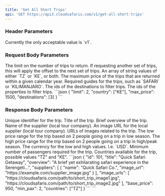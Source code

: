 ```yaml
---
title: 'Get All Short Trips'
api: 'GET https://api3.cloudsafaris.com/v1/get-all-short-trips'
---
```


### Header Parameters
<ParamField header="CloudSafaris-API-Version" type="string" default="v1">
  Currently the only acceptable value is `v1`.
</ParamField>

### Request Body Parameters

<ParamField body="limit" type="number" default={200}>
  The limit on the number of trips to return.
</ParamField>

<ParamField body="offset" type="number" default={0}>
    If requesting another set of trips, this will apply the offset to the next set of trips.
</ParamField>

<ParamField body="country" type="string[]" default="none">
    An array of string values of either `TZ` or `KE`, or both.
</ParamField>

<ParamField body="max_price" type="number" default="none">
    The maximum price of the trips that are returned within a given calendar year.
</ParamField>

<ParamField body="required_guides" type="string[]" default="none">
    Required guides for the trips, such as `SAFARI` or `KILIMANJARO`.
</ParamField>

<ParamField body="destinations" type="number[]" default="none">
    The ids of the destinations to filter trips.
</ParamField>

<ParamField body="properties" type="number[]" default="none">
    The ids of the properties to filter trips.
</ParamField>

<RequestExample>
  ```json
  {
    "limit": 2,
    "country": ["KE"],
    "max_price": 1500,
    "destinations": [3]
  }
```
</RequestExample>

### Response Body Parameters
<ResponseField name="id" type="number">
    Unique identifier for the trip.
</ResponseField>
<ResponseField name="title" type="string">
    Title of the trip.
</ResponseField>
<ResponseField name="overview" type="string">
    Brief overview of the trip.
</ResponseField>
<ResponseField name="suppliers" type="object[]">
    <Expandable title="properties" defaultOpen={true}>
        <ResponseField name="name" type="string">
            Name of the supplier (local tour company).
        </ResponseField>
        <ResponseField name="image_url" type="string">
            An image URL for the local supplier (local tour company).
        </ResponseField>
    </Expandable>
</ResponseField>
<ResponseField name="image_urls" type="string[]">
    URLs of images related to the trip.
</ResponseField>
<ResponseField name="pricing" type="object">
    <Expandable title="properties" defaultOpen={true}>
        <ResponseField name="low" type="number">
            The low price range for the trip based on 2 people going on a trip in low season.
        </ResponseField>
        <ResponseField name="high" type="number">
            The high price range for the trip based on 2 people going on a trip in high/peak season.
        </ResponseField>
        <ResponseField name="currency" type="string">
            The currency for the low and high values. I.e. `USD`.
        </ResponseField>
    </Expandable>
</ResponseField>
<ResponseField name="min_pax" type="number">
    Minimum number of passengers required for the trip.
</ResponseField>
<ResponseField name="countries" type="string[]">
    Countries available for the trip, possible values "TZ" and "KE".
</ResponseField>
<ResponseExample>
```json
{
    "id": 101,
    "title": "Quick Safari Getaway",
    "overview": "A brief yet exhilarating safari experience in the Serengeti...",
    "suppliers": [
        {
            "name": "Quick Safari Co.",
            "image_url": "https://example.com/supplier_image.jpg"
        }
    ],
    "image_urls": [
        "https://cloudsafaris.com/path/to/short_trip_image1.jpg",
        "https://cloudsafaris.com/path/to/short_trip_image2.jpg"
    ],
    "base_price": 950,
    "min_pax": 2,
    "countries": ["TZ"]
}
```
</ResponseExample>
```
